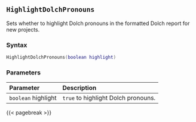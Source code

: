 ## `HighlightDolchPronouns`

Sets whether to highlight Dolch pronouns in the formatted Dolch report for new projects.

### Syntax {-}

``` .lua
HighlightDolchPronouns(boolean highlight)
```

### Parameters {-}

**Parameter** | **Description**
| :-- | :-- |
|`boolean` highlight | `true` to highlight Dolch pronouns. |

{{< pagebreak >}}